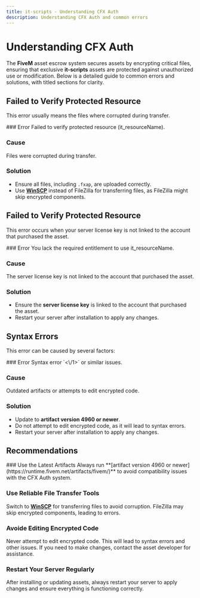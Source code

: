 ```yaml
---
title: it-scripts - Understanding CFX Auth
description: Understanding CFX Auth and common errors
---
```



# Understanding CFX Auth
The **FiveM** asset escrow system secures assets by encrypting critical files, ensuring that exclusive **it-scripts** assets are protected against unauthorized use or modification.
Below is a detailed guide to common errors and solutions, with titled sections for clarity.

## Failed to Verify Protected Resource
This error usually means the files where corrupted during transfer.

<Steps>
### Error
Failed to verify protected resource (it_resourceName). 

### Cause
Files were corrupted during transfer.

### Solution
- Ensure all files, including `.fxap`, are uploaded correctly.
- Use [**WinSCP**](https://winscp.net/) instead of FileZilla for transferring files, as FileZilla might skip encrypted components.
</Steps>


## Failed to Verify Protected Resource
This error occurs when your server license key is not linked to the account that purchased the asset.

<Steps>
### Error
You lack the required entitlement to use it_resourceName.

### Cause
The server license key is not linked to the account that purchased the asset.

### Solution
- Ensure the **server license key** is linked to the account that purchased the asset.
- Restart your server after installation to apply any changes.
</Steps>

## Syntax Errors
This error can be caused by several factors:

<Steps>
### Error
Syntax error `<\/1>` or similar issues.

### Cause
Outdated artifacts or attempts to edit encrypted code.

### Solution
- Update to **artifact version 4960 or newer**.
- Do not attempt to edit encrypted code, as it will lead to syntax errors.
- Restart your server after installation to apply any changes.

</Steps>

## Recommendations
<Steps>
### Use the Latest Artifacts
Always run **[artifact version 4960 or newer](https://runtime.fivem.net/artifacts/fivem/)** to avoid compatibility issues with the CFX Auth system.

### Use Reliable File Transfer Tools
Switch to **[WinSCP](https://winscp.net/)** for transferring files to avoid corruption. FileZilla may skip encrypted components, leading to errors.

### Avoide Editing Encrypted Code
Never attempt to edit encrypted code. This will lead to syntax errors and other issues. If you need to make changes, contact the asset developer for assistance.

### Restart Your Server Regularly
After installing or updating assets, always restart your server to apply changes and ensure everything is functioning correctly.
</Steps>